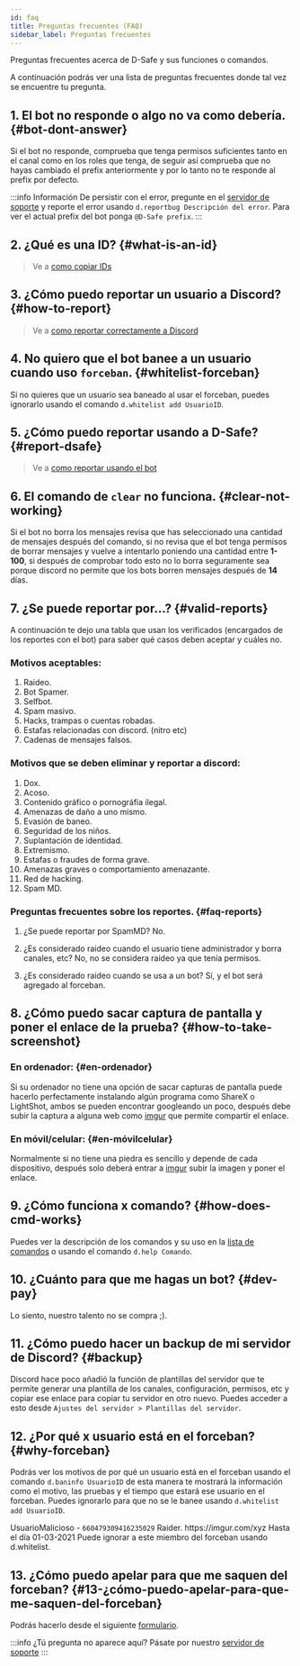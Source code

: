 ```yaml
---
id: faq
title: Preguntas frecuentes (FAQ)
sidebar_label: Preguntas frecuentes
---
```


Preguntas frecuentes acerca de D-Safe y sus funciones o comandos.

A continuación podrás ver una lista de preguntas frecuentes donde tal vez se encuentre tu pregunta.

## 1. El bot no responde o algo no va como debería. {#bot-dont-answer}
Si el bot no responde, comprueba que tenga permisos suficientes tanto en el canal como en los roles que tenga, de seguir así comprueba que no hayas cambiado el prefix anteriormente y por lo tanto no te responde al prefix por defecto.

:::info Información
De persistir con el error, pregunte en el [servidor de soporte](https://dicordsafe.com/discord) y reporte el error usando ``d.reportbug Descripción del error``.
Para ver el actual prefix del bot ponga ``@D-Safe prefix``.
:::

## 2. ¿Qué es una ID? {#what-is-an-id}
> Ve a [como copiar IDs](help/copy-ids.md)

## 3. ¿Cómo puedo reportar un usuario a Discord? {#how-to-report}
> Ve a [como reportar correctamente a Discord](guide/report-discord.mdx)

## 4. No quiero que el bot banee a un usuario cuando uso `forceban`. {#whitelist-forceban}
Si no quieres que un usuario sea baneado al usar el forceban, puedes ignorarlo usando el comando ``d.whitelist add UsuarioID``.

## 5. ¿Cómo puedo reportar usando a D-Safe? {#report-dsafe}
> Ve a [como reportar usando el bot](guide/report.mdx)

## 6. El comando de `clear` no funciona. {#clear-not-working}
Si el bot no borra los mensajes revisa que has seleccionado una cantidad de mensajes después del comando, si no revisa que el bot tenga permisos de borrar mensajes y vuelve a intentarlo poniendo una cantidad entre **1-100**, si después de comprobar todo esto no lo borra seguramente sea porque discord no permite que los bots borren mensajes después de **14** días.

## 7. ¿Se puede reportar por...? {#valid-reports}
A continuación te dejo una tabla que usan los verificados (encargados de los reportes con el bot) para saber qué casos deben aceptar y cuáles no.

### Motivos aceptables: 
1. Raideo.
2. Bot Spamer.
3. Selfbot.
4. Spam masivo.
5. Hacks, trampas o cuentas robadas.
6. Estafas relacionadas con discord. (nitro etc)
7. Cadenas de mensajes falsos.

### Motivos que se deben eliminar y reportar a discord: 
1. Dox.
2. Acoso.
3. Contenido gráfico o pornográfia ilegal.
4. Amenazas de daño a uno mismo.
5. Evasión de baneo.
6. Seguridad de los niños.
7. Suplantación de identidad.
8. Extremismo.
9.  Estafas o fraudes de forma grave.
10. Amenazas graves o comportamiento amenazante.
11. Red de hacking.
12. Spam MD.

### Preguntas frecuentes sobre los reportes. {#faq-reports}

1. ¿Se puede reportar por SpamMD?
No.

2. ¿Es considerado raideo cuando el usuario tiene administrador y borra canales, etc?
No, no se considera raideo ya que tenía permisos.

3. ¿Es considerado raideo cuando se usa a un bot?
Sí, y el bot será agregado al forceban.

## 8. ¿Cómo puedo sacar captura de pantalla y poner el enlace de la prueba? {#how-to-take-screenshot}
### En ordenador: {#en-ordenador}
Si su ordenador no tiene una opción de sacar capturas de pantalla puede hacerlo perfectamente instalando algún programa como ShareX o LightShot, ambos se pueden encontrar googleando un poco, después debe subir la captura a alguna web como [imgur](https://imgur.com/upload) que permite compartir el enlace.

### En móvil/celular: {#en-móvilcelular}
Normalmente si no tiene una piedra es sencillo y depende de cada dispositivo, después solo deberá entrar a [imgur](https://imgur.com/upload) subir la imagen y poner el enlace.

## 9. ¿Cómo funciona x comando? {#how-does-cmd-works}
Puedes ver la descripción de los comandos y su uso en la [lista de comandos](basics/commands.mdx) o usando el comando ``d.help Comando``.

## 10. ¿Cuánto para que me hagas un bot? {#dev-pay}
Lo siento, nuestro talento no se compra ;).

## 11. ¿Cómo puedo hacer un backup de mi servidor de Discord? {#backup}
Discord hace poco añadió la función de plantillas del servidor que te permite generar una plantilla de los canales, configuración, permisos, etc y copiar ese enlace para copiar tu servidor en otro nuevo. Puedes acceder a esto desde ``Ajustes del servidor > Plantillas del servidor``.

## 12. ¿Por qué x usuario está en el forceban? {#why-forceban}
Podrás ver los motivos de por qué un usuario está en el forceban usando el comando ``d.baninfo UsuarioID`` de esta manera te mostrará la información como el motivo, las pruebas y el tiempo que estará ese usuario en el forceban. Puedes ignorarlo para que no se le banee usando ``d.whitelist add UsuarioID``.


<DiscordMessages>
  <discord-message author="D-Safe" avatar="https://i.imgur.com/FFBgOWE.png" bot='true' verified='true'>
      <discord-embed slot="embeds" embed-title="Información del baneo" color="#fe635a" thumbnail="https://i.imgur.com/0CeIqto.png">
        <discord-embed-fields slot="fields">
        <discord-embed-field field-title="❯ Usuario" inline="" inline-index="0"><discord-mention highlight="" class="discord-mention discord-user-mention hydrated">UsuarioMalicioso</discord-mention> - <code>660479309416235029</code></discord-embed-field>
        <discord-embed-field field-title="❯ Razón" inline="" inline-index="0">Raider.</discord-embed-field>
        <discord-embed-field field-title="❯ Prueba(s)" inline="" inline-index="0">https://imgur.com/xyz</discord-embed-field>
        <discord-embed-field field-title="❯ Tiempo" inline="" inline-index="0">Hasta el día 01-03-2021</discord-embed-field>
        </discord-embed-fields>
        <span slot="footer">Puede ignorar a este miembro del forceban usando d.whitelist.</span>
      </discord-embed>
      </discord-message>
</DiscordMessages>

## 13. ¿Cómo puedo apelar para que me saquen del forceban? {#13-¿cómo-puedo-apelar-para-que-me-saquen-del-forceban}
Podrás hacerlo desde el siguiente [formulario](https://discordsafe.com/apelación).

:::info
¿Tú pregunta no aparece aquí? Pásate por nuestro [servidor de soporte](https://discordsafe.com/discord)
:::